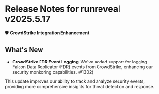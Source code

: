 # Release Notes for runreveal v2025.5.17

🛡️ **CrowdStrike Integration Enhancement**

## What's New

- **CrowdStrike FDR Event Logging**: We've added support for logging Falcon Data Replicator (FDR) events from CrowdStrike, enhancing our security monitoring capabilities. (#1302)

This update improves our ability to track and analyze security events, providing more comprehensive insights for threat detection and response.
